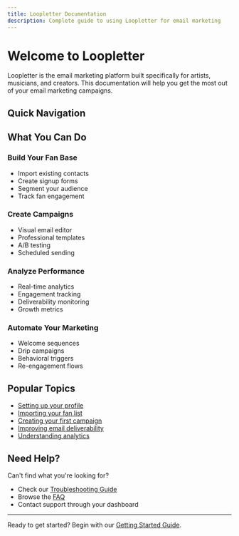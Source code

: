 ```yaml
---
title: Loopletter Documentation
description: Complete guide to using Loopletter for email marketing
---
```


# Welcome to Loopletter

Loopletter is the email marketing platform built specifically for artists, musicians, and creators. This documentation will help you get the most out of your email marketing campaigns.

## Quick Navigation

<Cards>
  <Card
    title="Getting Started"
    description="Set up your account and send your first campaign"
    href="/docs/getting-started"
  />
  <Card
    title="Creating Campaigns"
    description="Design and send beautiful email campaigns"
    href="/docs/campaigns/creating-campaigns"
  />
  <Card
    title="Managing Your Audience"
    description="Import fans and create targeted segments"
    href="/docs/audience/importing-fans"
  />
  <Card
    title="Domain Setup"
    description="Improve deliverability with email authentication"
    href="/docs/domain-setup"
  />
</Cards>

## What You Can Do

### Build Your Fan Base
- Import existing contacts
- Create signup forms
- Segment your audience
- Track fan engagement

### Create Campaigns
- Visual email editor
- Professional templates
- A/B testing
- Scheduled sending

### Analyze Performance
- Real-time analytics
- Engagement tracking
- Deliverability monitoring
- Growth metrics

### Automate Your Marketing
- Welcome sequences
- Drip campaigns
- Behavioral triggers
- Re-engagement flows

## Popular Topics

- [Setting up your profile](/docs/getting-started/profile-setup)
- [Importing your fan list](/docs/audience/importing-fans)
- [Creating your first campaign](/docs/campaigns/creating-campaigns)
- [Improving email deliverability](/docs/domain-setup)
- [Understanding analytics](/docs/analytics)

## Need Help?

Can't find what you're looking for? 

- Check our [Troubleshooting Guide](/docs/troubleshooting)
- Browse the [FAQ](/docs/troubleshooting/faq)
- Contact support through your dashboard

---

Ready to get started? Begin with our [Getting Started Guide](/docs/getting-started).